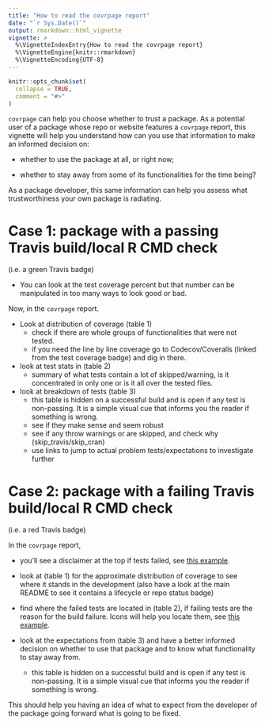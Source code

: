 ```yaml
---
title: "How to read the covrpage report"
date: "`r Sys.Date()`"
output: rmarkdown::html_vignette
vignette: >
  %\VignetteIndexEntry{How to read the covrpage report}
  %\VignetteEngine{knitr::rmarkdown}
  %\VignetteEncoding{UTF-8}
---
```


```r
knitr::opts_chunk$set(
  collapse = TRUE,
  comment = "#>"
)
```

`covrpage` can help you choose whether to trust a package. As a potential user of a package whose repo or website features a `covrpage` report, this vignette will help you understand how can you use that information to make an informed decision on:

* whether to use the package at all, or right now;

* whether to stay away from some of its functionalities for the time being?

As a package developer, this same information can help you assess what trustworthiness your own package is radiating.

# Case 1: package with a passing Travis build/local R CMD check

(i.e. a green Travis badge)

* You can look at the test coverage percent but that number can be manipulated in too many ways to look good or bad.

Now, in the `covrpage` report.

* Look at distribution of coverage (table 1)
    * check if there are whole groups of functionalities that were not tested.
    * if you need the line by line coverage go to Codecov/Coveralls (linked from the test coverage badge) and dig in there. 

* look at test stats in (table 2)
    * summary of what tests contain a lot of skipped/warning, is it concentrated in only one or is it all over the tested files.

* look at breakdown of tests (table 3)
    * this table is hidden on a successful build and is open if any test is non-passing. It is a simple visual cue that informs you the reader if something is wrong.
    * see if they make sense and seem robust
    * see if any throw warnings or are skipped, and check why (skip_travis/skip_cran)
    * use links to jump to actual problem tests/expectations to investigate further
    
# Case 2: package with a failing Travis build/local R CMD check

(i.e. a red Travis badge)

In the `covrpage` report,

* you'll see a disclaimer at the top if tests failed, see [this example](https://github.com/llrs/GSEAdv/tree/19cbab3cff04c5c65bcef18c493a2cc650f441c2/tests#coverage).

* look at (table 1) for the approximate distribution of coverage to see where it stands in the development (also have a look at the main README to see it contains a lifecycle or repo status badge)

* find where the failed tests are located in (table 2), if failing tests are the reason for the build failure. Icons will help you locate them, see [this example](https://github.com/metrumresearchgroup/ggstatsplot/tree/master/tests#unit-tests).

* look at the expectations from (table 3) and have a better informed decision on whether to use that package and to know what functionality to stay away from.
    * this table is hidden on a successful build and is open if any test is non-passing. It is a simple visual cue that informs you the reader if something is wrong.

This should help you having an idea of what to expect from the developer of the package going forward what is going to be fixed.
